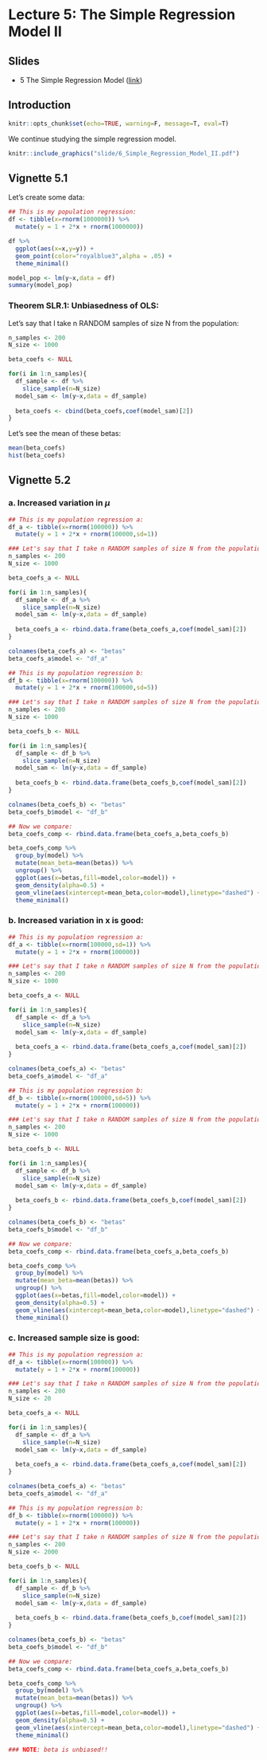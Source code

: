 # Lecture 5: The Simple Regression Model II

## Slides{.unnumbered}

- 5 The Simple Regression Model ([link](https://github.com/svallejovera/regression_ci/blob/main/slide/6_Simple_Regression_Model_II.pptx)) 

## Introduction

```r
knitr::opts_chunk$set(echo=TRUE, warning=F, message=T, eval=T)
```

We continue studying the simple regression model. 
  
```r
knitr::include_graphics("slide/6_Simple_Regression_Model_II.pdf")
```

## Vignette 5.1

Let's create some data:

```r
## This is my population regression:
df <- tibble(x=rnorm(1000000)) %>%
  mutate(y = 1 + 2*x + rnorm(1000000))

df %>%
  ggplot(aes(x=x,y=y)) +
  geom_point(color="royalblue3",alpha = .05) + 
  theme_minimal() 

model_pop <- lm(y~x,data = df)
summary(model_pop)
```

### Theorem SLR.1: Unbiasedness of OLS:

Let's say that I take n RANDOM samples of size N from the population:

```r
n_samples <- 200
N_size <- 1000

beta_coefs <- NULL

for(i in 1:n_samples){
  df_sample <- df %>%
    slice_sample(n=N_size)
  model_sam <- lm(y~x,data = df_sample)
  
  beta_coefs <- cbind(beta_coefs,coef(model_sam)[2])
}
```

Let's see the mean of these betas:

```r
mean(beta_coefs)
hist(beta_coefs)
```

## Vignette 5.2

### a. Increased variation in $\mu$

```r
## This is my population regression a:
df_a <- tibble(x=rnorm(100000)) %>%
  mutate(y = 1 + 2*x + rnorm(100000,sd=1))

### Let's say that I take n RANDOM samples of size N from the population:
n_samples <- 200
N_size <- 1000

beta_coefs_a <- NULL

for(i in 1:n_samples){
  df_sample <- df_a %>%
    slice_sample(n=N_size)
  model_sam <- lm(y~x,data = df_sample)
  
  beta_coefs_a <- rbind.data.frame(beta_coefs_a,coef(model_sam)[2])
}

colnames(beta_coefs_a) <- "betas"
beta_coefs_a$model <- "df_a"

## This is my population regression b:
df_b <- tibble(x=rnorm(100000)) %>%
  mutate(y = 1 + 2*x + rnorm(100000,sd=5))

### Let's say that I take n RANDOM samples of size N from the population:
n_samples <- 200
N_size <- 1000

beta_coefs_b <- NULL

for(i in 1:n_samples){
  df_sample <- df_b %>%
    slice_sample(n=N_size)
  model_sam <- lm(y~x,data = df_sample)
  
  beta_coefs_b <- rbind.data.frame(beta_coefs_b,coef(model_sam)[2])
}

colnames(beta_coefs_b) <- "betas"
beta_coefs_b$model <- "df_b"

## Now we compare:
beta_coefs_comp <- rbind.data.frame(beta_coefs_a,beta_coefs_b)

beta_coefs_comp %>%
  group_by(model) %>%
  mutate(mean_beta=mean(betas)) %>%
  ungroup() %>%
  ggplot(aes(x=betas,fill=model,color=model)) +
  geom_density(alpha=0.5) + 
  geom_vline(aes(xintercept=mean_beta,color=model),linetype="dashed") +
  theme_minimal() 
```

### b. Increased variation in x is good:

```r
## This is my population regression a:
df_a <- tibble(x=rnorm(100000,sd=1)) %>%
  mutate(y = 1 + 2*x + rnorm(100000))

### Let's say that I take n RANDOM samples of size N from the population:
n_samples <- 200
N_size <- 1000

beta_coefs_a <- NULL

for(i in 1:n_samples){
  df_sample <- df_a %>%
    slice_sample(n=N_size)
  model_sam <- lm(y~x,data = df_sample)
  
  beta_coefs_a <- rbind.data.frame(beta_coefs_a,coef(model_sam)[2])
}

colnames(beta_coefs_a) <- "betas"
beta_coefs_a$model <- "df_a"

## This is my population regression b:
df_b <- tibble(x=rnorm(100000,sd=5)) %>%
  mutate(y = 1 + 2*x + rnorm(100000))

### Let's say that I take n RANDOM samples of size N from the population:
n_samples <- 200
N_size <- 1000

beta_coefs_b <- NULL

for(i in 1:n_samples){
  df_sample <- df_b %>%
    slice_sample(n=N_size)
  model_sam <- lm(y~x,data = df_sample)
  
  beta_coefs_b <- rbind.data.frame(beta_coefs_b,coef(model_sam)[2])
}

colnames(beta_coefs_b) <- "betas"
beta_coefs_b$model <- "df_b"

## Now we compare:
beta_coefs_comp <- rbind.data.frame(beta_coefs_a,beta_coefs_b)

beta_coefs_comp %>%
  group_by(model) %>%
  mutate(mean_beta=mean(betas)) %>%
  ungroup() %>%
  ggplot(aes(x=betas,fill=model,color=model)) +
  geom_density(alpha=0.5) + 
  geom_vline(aes(xintercept=mean_beta,color=model),linetype="dashed") +
  theme_minimal() 
```

### c. Increased sample size is good:

```r
## This is my population regression a:
df_a <- tibble(x=rnorm(100000)) %>%
  mutate(y = 1 + 2*x + rnorm(100000))

### Let's say that I take n RANDOM samples of size N from the population:
n_samples <- 200
N_size <- 20

beta_coefs_a <- NULL

for(i in 1:n_samples){
  df_sample <- df_a %>%
    slice_sample(n=N_size)
  model_sam <- lm(y~x,data = df_sample)
  
  beta_coefs_a <- rbind.data.frame(beta_coefs_a,coef(model_sam)[2])
}

colnames(beta_coefs_a) <- "betas"
beta_coefs_a$model <- "df_a"

## This is my population regression b:
df_b <- tibble(x=rnorm(100000)) %>%
  mutate(y = 1 + 2*x + rnorm(100000))

### Let's say that I take n RANDOM samples of size N from the population:
n_samples <- 200
N_size <- 2000

beta_coefs_b <- NULL

for(i in 1:n_samples){
  df_sample <- df_b %>%
    slice_sample(n=N_size)
  model_sam <- lm(y~x,data = df_sample)
  
  beta_coefs_b <- rbind.data.frame(beta_coefs_b,coef(model_sam)[2])
}

colnames(beta_coefs_b) <- "betas"
beta_coefs_b$model <- "df_b"

## Now we compare:
beta_coefs_comp <- rbind.data.frame(beta_coefs_a,beta_coefs_b)

beta_coefs_comp %>%
  group_by(model) %>%
  mutate(mean_beta=mean(betas)) %>%
  ungroup() %>%
  ggplot(aes(x=betas,fill=model,color=model)) +
  geom_density(alpha=0.5) + 
  geom_vline(aes(xintercept=mean_beta,color=model),linetype="dashed") +
  theme_minimal() 

### NOTE: beta is unbiased!!
```